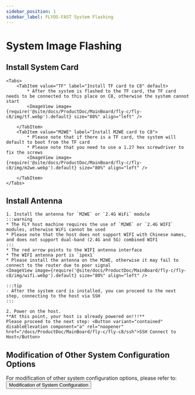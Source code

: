 ```yaml
---
sidebar_position: 1
sidebar_label: FLYOS-FAST System Flashing
---
```








# System Image Flashing

<FASTFASLH name="H5" />

            
## Install System Card

    <Tabs>
        <TabItem value="TF" label="Install TF card to C8" default>
            * After the system is flashed to the TF card, the TF card needs to be connected to this place on C8, otherwise the system cannot start
            <ImageView image={require('@site/docs/ProductDoc/MainBoard/fly-c/fly-c8/img/tf.webp').default} size="80%" align="left" />  

        </TabItem>
        <TabItem value="M2WE" label="Install M2WE card to C8">
            * Please note that if there is a TF card, the system will default to boot from the TF card
            * Please note that you need to use a 1.27 hex screwdriver to fix the screws
            <ImageView image={require('@site/docs/ProductDoc/MainBoard/fly-c/fly-c8/img/m2we.webp').default} size="80%" align="left" />  

        </TabItem>
    </Tabs>

## Install Antenna

    1. Install the antenna for `M2WE` or `2.4G WiFi` module
    :::warning
    * The FLY host machine requires the use of `M2WE` or `2.4G WIFI` modules, otherwise WiFi cannot be used
    * Please note that the host does not support WIFI with Chinese names, and does not support dual-band (2.4G and 5G) combined WIFI
    :::
    * The red arrow points to the WIFI antenna interface
    * The WIFI antenna port is `ipex1`
    * Please install the antenna on the M2WE, otherwise it may fail to connect to the router due to poor signal
    <ImageView image={require('@site/docs/ProductDoc/MainBoard/fly-c/fly-c8/img/wifi.webp').default} size="80%" align="left" /> 

    :::tip
    - After the system card is installed, you can proceed to the next step, connecting to the host via SSH
    :::

    2. Power on the host.  
    **At this point, your host is already powered on!!!**  
    Please proceed to the next step: <Button variant="contained" disableElevation component="a" rel="noopener" href="/docs/ProductDoc/MainBoard/fly-c/fly-c8/ssh">SSH Connect to Host</Button>

## Modification of Other System Configuration Options

For modification of other system configuration options, please refer to: <Button variant="contained" disableElevation component="a" rel="noopener" href="/docs/ProductDoc/MainBoard/fly-c/fly-c8/flyos/fast_config">Modification of System Configuration</Button>

